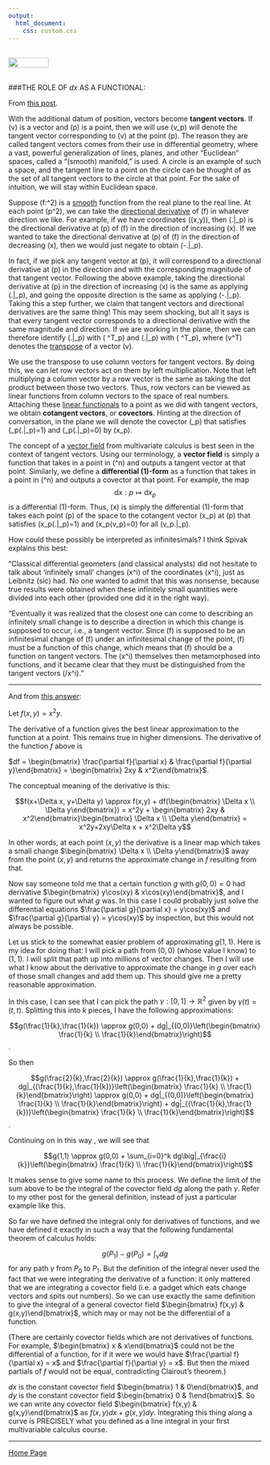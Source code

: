 ```yaml
---
output: 
  html_document:
    css: custom.css
---
```


<br>
<a href="http://rinterested.github.io/statistics/index.html">
<img HEIGHT="20" WIDTH="80" src="https://cloud.githubusercontent.com/assets/9312897/10556783/a27a26fa-745c-11e5-9b1a-2d5bd737387a.PNG"></a>
<br><br>

###THE ROLE OF $dx$ AS A FUNCTIONAL:
<br>


From [this post](http://math.blogoverflow.com/2014/11/03/more-than-infinitesimal-what-is-dx/).

<p>With the additional datum of position, vectors become <strong>tangent vectors</strong>. If \(v\) is a vector and \(p\) is a point, then we will use \(v_p\) will denote the tangent vector corresponding to \(v\) at the point \(p\). The reason they are called tangent vectors comes from their use in differential geometry, where a vast, powerful generalization of lines, planes, and other &#8220;Euclidean&#8221; spaces, called a &#8220;(smooth) manifold,&#8221; is used. A circle is an example of such a space, and the tangent line to a point on the circle can be thought of as the set of all tangent vectors to the circle at that point. For the sake of intuition, we will stay within Euclidean space.</p>

<p>Suppose \(f:\mathbb{R}^2\to\mathbb{R}\) is a <a href="http://en.wikipedia.org/wiki/Smoothness">smooth</a> function from the real plane to the real line. At each point \(p\in\mathbb{R}^2\), we can take the <a href="http://en.wikipedia.org/wiki/Directional_derivative">directional derivative</a> of \(f\) in whatever direction we like. For example, if we have coordinates \((x,y)\), then \(\left.\frac{\partial f}{\partial x}\right|_p\) is the directional derivative at \(p\) of \(f\) in the direction of increasing \(x\). If we wanted to take the directional derivative at \(p\) of \(f\) in the direction of decreasing \(x\), then we would just negate to obtain  \(-\left.\frac{\partial f}{\partial x}\right|_p\).</p>

<p>In fact, if we pick any tangent vector at \(p\), it will correspond to a directional derivative at \(p\) in the direction and with the corresponding magnitude of that tangent vector. Following the above example, taking the directional derivative at \(p\) in the direction of increasing \(x\) is the same as applying \(\left.\frac{\partial}{\partial x}\right|_p\), and going the opposite direction is the same as applying \(-\left.\frac{\partial}{\partial x}\right|_p\). Taking this a step further, we claim that tangent vectors and directional derivatives are the same thing! This may seem shocking, but all it says is that every tangent vector corresponds to a directional derivative with the same magnitude and direction. If we are working in the plane, then we can therefore identify \(\left.\frac{\partial}{\partial x}\right|_p\) with \(\begin{bmatrix}1 & 0\end{bmatrix}^T_p\) and \(\left.\frac{\partial}{\partial y}\right|_p\) with \(\begin{bmatrix} 0 & 1\end{bmatrix}^T_p\), where \(v^T\) denotes the <a href="http://en.wikipedia.org/wiki/Transpose">transpose</a> of a vector \(v\).</p>

<p>We use the transpose to use column vectors for tangent vectors. By doing this, we can let row vectors act on them by left multiplication. Note that left multiplying a column vector by a row vector is the same as taking the dot product between those two vectors. Thus, row vectors can be viewed as linear functions from column vectors to the space of real numbers. Attaching these <a href="http://en.wikipedia.org/wiki/Dual_space">linear functionals</a> to a point as we did with tangent vectors, we obtain <strong>cotangent vectors</strong>, or <strong>covectors</strong>. Hinting at the direction of conversation, in the plane we will denote the covector \(\alpha_p\) that satisfies \(\alpha_p\left(\left.\frac{\partial}{\partial x}\right|_p\right)=1\) and \(\alpha_p\left(\left.\frac{\partial}{\partial y}\right|_p\right)=0\) by \(\mathrm{d}x_p\).</p>

<p>The concept of a <a href="http://en.wikipedia.org/wiki/Vector_field">vector field</a> from multivariate calculus is best seen in the context of tangent vectors. Using our terminology, a <strong>vector field</strong> is simply a function that takes in a point in \(\mathbb{R}^n\) and outputs a tangent vector at that point. Similarly, we define a <strong>differential \(1\)-form</strong> as a function that takes in a point in \(\mathbb{R}^n\) and outputs a covector at that point. For example, the map $$\mathrm{d}x:p\mapsto\mathrm{d}x_p$$ is a differential \(1\)-form. Thus, \(\mathrm{d}x\) is simply the differential \(1\)-form that takes each point \(p\) of the space to the cotangent vector \(\mathrm{d}x_p\) at \(p\) that satisfies \(\mathrm{d}x_p\left(\left.\frac{\partial}{\partial x}\right|_p\right)=1\) and \(\mathrm{d}x_p(v_p)=0\) for all \(v_p\not\in\left\langle\left.\frac{\partial}{\partial x}\right|_p\right\rangle\).</p>

<p>How could these possibly be interpreted as infinitesimals? I think Spivak explains this best:</p>

<p>&#8220;Classical differential geometers (and classical analysts) did not hesitate to talk about &#8216;infinitely small&#8217; changes \(\mathrm{d}x^i\) of the coordinates \(x^i\), just as Leibnitz (sic) had. No one wanted to admit that this was nonsense, because true results were obtained when these infinitely small quantities were divided into each other (provided one did it in the right way).</p>

<p>&#8220;Eventually it was realized that the closest one can come to describing an infinitely small change is to describe a direction in which this change is supposed to occur, i.e., a tangent vector. Since \(\mathrm{d}f\) is supposed to be an infinitesimal change of \(f\) under an infinitesimal change of the point, \(\mathrm{d}f\) must be a function of this change, which means that \(\mathrm{d}f\) should be a function on tangent vectors. The \(\mathrm{d}x^i\) themselves then metamorphosed into functions, and it became clear that they must be distinguished from the tangent vectors \(\partial/\partial x^i\).&#8221; </p>


---

And from [this answer](https://math.stackexchange.com/a/664725/152225):


Let $f(x,y) = x^2y$.

The derivative of a function gives the best linear approximation to the function at a point.  This remains true in higher dimensions.  The derivative of the function $f$ above is 

$df = \begin{bmatrix} \frac{\partial f}{\partial x} & \frac{\partial f}{\partial y}\end{bmatrix} = \begin{bmatrix} 2xy & x^2\end{bmatrix}$.

The conceptual meaning of the derivative is this:  

$$f(x+\Delta x, y+\Delta y) \approx f(x,y) + df(\begin{bmatrix} \Delta x \\ \Delta y\end{bmatrix}) = x^2y + \begin{bmatrix} 2xy & x^2\end{bmatrix}\begin{bmatrix} \Delta x \\ \Delta y\end{bmatrix}  = x^2y+2xy\Delta x + x^2\Delta y$$

In other words, at each point $(x,y)$ the derivative is a linear map which takes a small change $\begin{bmatrix} \Delta x \\ \Delta y\end{bmatrix}$ away from the point $(x,y)$ and returns the approximate change in $f$ resulting from that.

Now say someone told me that a certain function $g$ with $g(0,0)=0$ had derivative $\begin{bmatrix} y\cos(xy) & x\cos(xy)\end{bmatrix}$, and I wanted to figure out what $g$ was.  In this case I could probably just solve the differential equations $\frac{\partial g}{\partial x} = y\cos(xy)$ and $\frac{\partial g}{\partial y} = y\cos(xy)$ by inspection, but this would not always be possible.

Let us stick to the somewhat easier problem of approximating $g(1,1)$.  Here is my idea for doing that:  I will pick a path from $(0,0)$ (whose value I know) to $(1,1)$.  I will split that path up into millions of vector changes.  Then I will use what I know about the derivative to approximate the change in $g$ over each of those small changes and add them up.  This should give me a pretty reasonable approximation.

In this case, I can see that I can pick the path $\gamma:[0,1] \to \mathbb{R}^2$ given by $\gamma(t) = (t,t)$.  Splitting this into $k$ pieces, I have the following approximations:

$$g(\frac{1}{k},\frac{1}{k}) \approx g(0,0) + dg|_{(0,0)}\left(\begin{bmatrix} \frac{1}{k} \\ \frac{1}{k}\end{bmatrix}\right)$$. 

So then 

$$g(\frac{2}{k},\frac{2}{k}) \approx g(\frac{1}{k},\frac{1}{k}) + dg|_{(\frac{1}{k},\frac{1}{k})}\left(\begin{bmatrix} \frac{1}{k} \\ \frac{1}{k}\end{bmatrix}\right) \approx g(0,0) + dg|_{(0,0)}\left(\begin{bmatrix} \frac{1}{k} \\ \frac{1}{k}\end{bmatrix}\right) + dg|_{(\frac{1}{k},\frac{1}{k})}\left(\begin{bmatrix} \frac{1}{k} \\ \frac{1}{k}\end{bmatrix}\right)$$.

Continuing on in this way , we will see that 

$$g(1,1) \approx g(0,0) + \sum_{i=0}^k dg\big|_{\frac{i}{k}}\left(\begin{bmatrix} \frac{1}{k} \\ \frac{1}{k}\end{bmatrix}\right)$$

It makes sense to give some name to this process.  We define the limit of the sum above to be the integral of the covector field $dg$ along the path $\gamma$.  Refer to my other post for the general definition, instead of just a particular example like this.

So far we have defined the integral only for derivatives of functions, and we have defined it exactly in such a way that the following fundamental theorem of calculus holds:

$$g(P_1) - g(P_0) = \int_\gamma dg$$ for any path $\gamma$ from $P_0$ to $P_1$.  But the definition of the integral never used the fact that we were integrating the derivative of a function:  it only mattered that we are integrating a covector field (i.e. a gadget which eats change vectors and spits out numbers).  So we can use exactly the same definition to give the integral of a general covector field $\begin{bmatrix} f(x,y) & g(x,y)\end{bmatrix}$, which may or may not be the differential of a function.  

(There are certainly covector fields which are not derivatives of functions.  For example, $\begin{bmatrix} x & x\end{bmatrix}$ could not be the differential of a function, for if it were we would have $\frac{\partial f}{\partial x} = x$ and $\frac{\partial f}{\partial y} = x$.  But then the mixed partials of $f$ would not be equal, contradicting Clairout's theorem.)

$dx$ is the constant covector field $\begin{bmatrix} 1 & 0\end{bmatrix}$, and $dy$ is the constant covector field $\begin{bmatrix} 0 & 1\end{bmatrix}$.  So we can write any covector field $\begin{bmatrix} f(x,y) & g(x,y)\end{bmatrix}$ as $f(x,y)dx + g(x,y)dy$.  Integrating this thing along a curve is PRECISELY what you defined as a line integral in your first multivariable calculus course.  


---

<a href="http://rinterested.github.io/statistics/index.html">Home Page</a>
